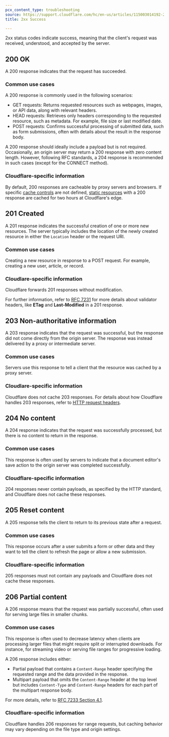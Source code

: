 ```yaml
---
pcx_content_type: troubleshooting
source: https://support.cloudflare.com/hc/en-us/articles/115003014192-2xx-Success
title: 2xx Success

---
```


2xx status codes indicate success, meaning that the client's request was received, understood, and accepted by the server.

## 200 OK

A 200 response indicates that the request has succeeded. 

### Common use cases

A 200 response is commonly used in the following scenarios:

- GET requests: Returns requested resources such as webpages, images, or API data, along with relevant headers.
- HEAD requests: Retrieves only headers corresponding to the requested resource, such as metadata. For example, file size or last modified date.
- POST requests: Confirms successful processing of submitted data, such as form submissions, often with details about the result in the response body.

A 200 response should ideally include a payload but is not required. Occasionally, an origin server may return a 200 response with zero content length. However, following RFC standards, a 204 response is recommended in such cases (except for the CONNECT method).

### Cloudflare-specific information

By default, 200 responses are cacheable by proxy servers and browsers. If specific [cache controls](/cache/concepts/customize-cache/) are not defined, [static resources](/cache/concepts/default-cache-behavior/) with a 200 response are cached for two hours at Cloudflare's edge.

## 201 Created

A 201 response indicates the successful creation of one or more new resources. The server typically includes the location of the newly created resource in either the `Location` header or the request URI.

### Common use cases

Creating a new resource in response to a POST request. For example, creating a new user, article, or record.

### Cloudlare-specific information

Cloudflare forwards 201 responses without modification.

For further information, refer to [RFC 7231](https://tools.ietf.org/html/rfc7231#section-7.2) for more details about validator headers, like **ETag** and **Last-Modified** in a 201 response.

## 203 Non-authoritative information

A 203 response indicates that the request was successful, but the response did not come directly from the origin server. The response was instead delivered by a proxy or intermediate server.

### Common use cases

Servers use this response to tell a client that the resource was cached by a proxy server.

### Cloudlare-specific information

Cloudflare does not cache 203 responses. For details about how Cloudflare handles 203 responses, refer to [HTTP request headers](/fundamentals/reference/http-request-headers/).

## 204 No content

A 204 response indicates that the request was successfully processed, but there is no content to return in the response.

### Common use cases

This response is often used by servers to indicate that a document editor's save action to the origin server was completed successfully.

### Cloudflare-specific information

204 responses never contain payloads, as specified by the HTTP standard, and Cloudflare does not cache these responses.

## 205 Reset content

A 205 response tells the client to return to its previous state after a request. 

### Common use cases

This response occurs after a user submits a form or other data and they want to tell the client to refresh the page or allow a new submission.

### Cloudflare-specific information

205 responses must not contain any payloads and Cloudflare does not cache these responses.

## 206 Partial content

A 206 response means that the request was partially successful, often used for serving large files in smaller chunks.

### Common use cases

This response is often used to decrease latency when clients are processing larger files that might require split or interrupted downloads. For instance, for streaming video or serving file ranges for progressive loading.

A 206 response includes either:

- Partial payload that contains a `Content-Range` header specifying the requested range and the data provided in the response.
- Multipart payload that omits the `Content-Range` header at the top level but includes `Content-Type` and `Content-Range` headers for each part of the multipart response body.

For more details, refer to [RFC 7233 Section 4.1](https://tools.ietf.org/html/rfc7233#page-10).

### Cloudflare-specific information

Cloudflare handles 206 responses for range requests, but caching behavior may vary depending on the file type and origin settings.


